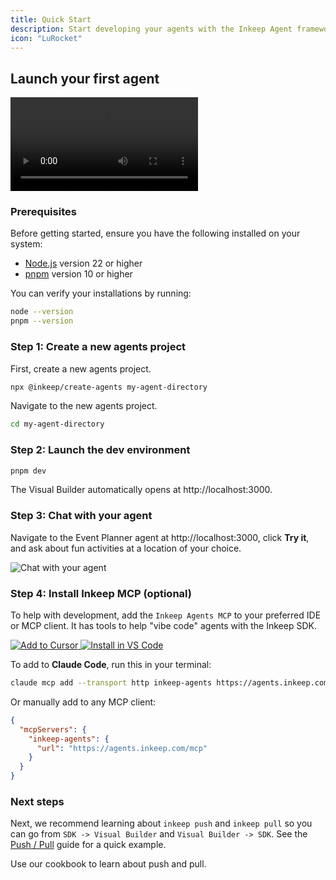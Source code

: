 ```yaml
---
title: Quick Start
description: Start developing your agents with the Inkeep Agent framework
icon: "LuRocket"
---
```


## Launch your first agent

<Video
  src="https://www.youtube.com/watch?v=T7ZKQz7Y1-E&t=3s"
  title="Visual guide to the Quick Start steps"
/>

### Prerequisites

Before getting started, ensure you have the following installed on your system:

- [Node.js](https://nodejs.org/en/download/) version 22 or higher
- [pnpm](https://pnpm.io/installation) version 10 or higher

You can verify your installations by running:

```bash
node --version
pnpm --version
```

### Step 1: Create a new agents project

First, create a new agents project.

```bash
npx @inkeep/create-agents my-agent-directory
```

Navigate to the new agents project.

```bash
cd my-agent-directory
```

### Step 2: Launch the dev environment

```bash
pnpm dev
```

The Visual Builder automatically opens at http://localhost:3000.

### Step 3: Chat with your agent

Navigate to the Event Planner agent at http://localhost:3000, click **Try it**, and ask about fun activities at a location of your choice.

<Image src="/gifs/event-planner.gif" alt="Chat with your agent" />

### Step 4: Install Inkeep MCP (optional)

To help with development, add the `Inkeep Agents MCP` to your preferred IDE or MCP client. It has tools to help "vibe code" agents with the Inkeep SDK.

<div
  style={{
    display: "flex",
    flexDirection: "row",
    alignItems: "center",
    gap: "16px",
  }}
>
  <a href="cursor://anysphere.cursor-deeplink/mcp/install?name=inkeep-agents&config=eyJ1cmwiOiJodHRwczovL2FnZW50cy5pbmtlZXAuY29tL21jcCJ9">
    <Image
      src="https://cursor.com/deeplink/mcp-install-dark.png"
      alt="Add to Cursor"
      style={{ height: "32px", verticalAlign: "middle" }}
    />
  </a>
  <a href="vscode:mcp/install?%7B%22name%22%3A%22inkeep-agents-mcp%22%2C%22type%22%3A%22sse%22%2C%22url%22%3A%22https%3A%2F%2Fagents.inkeep.com%2Fmcp%22%7D">
    <Image
      src="https://img.shields.io/badge/VS_Code-Install_Inkeep_MCP-0098FF?style=flat-square&logo=visualstudiocode&logoColor=ffffff"
      alt="Install in VS Code"
      style={{ height: "22px", verticalAlign: "middle" }}
    />
  </a>
</div>

To add to **Claude Code**, run this in your terminal:

```bash
claude mcp add --transport http inkeep-agents https://agents.inkeep.com/mcp --scope project
```

Or manually add to any MCP client:

```json
{
  "mcpServers": {
    "inkeep-agents": {
      "url": "https://agents.inkeep.com/mcp"
    }
  }
}
```

### Next steps

Next, we recommend learning about `inkeep push` and `inkeep pull` so you can go from `SDK -> Visual Builder` and `Visual Builder -> SDK`. See the [Push / Pull](/get-started/push-pull) guide for a quick example.

<Cards>
  <Card
    title="Push / Pull"
    icon="LuArrowLeftRight"
    href="/get-started/push-pull"
  >
    Use our cookbook to learn about push and pull.
  </Card>
</Cards>
